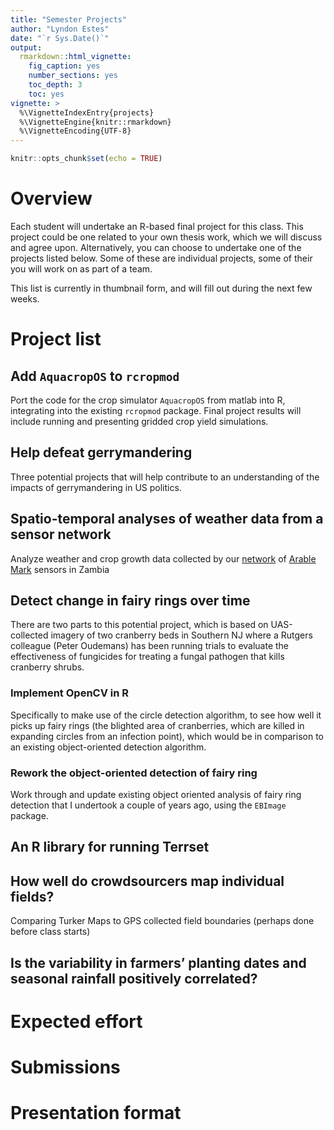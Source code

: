 ```yaml
---
title: "Semester Projects"
author: "Lyndon Estes"
date: "`r Sys.Date()`"
output: 
  rmarkdown::html_vignette:
    fig_caption: yes
    number_sections: yes
    toc_depth: 3
    toc: yes
vignette: >
  %\VignetteIndexEntry{projects}
  %\VignetteEngine{knitr::rmarkdown}
  %\VignetteEncoding{UTF-8}
---
```


```r
knitr::opts_chunk$set(echo = TRUE)
```

# Overview

Each student will undertake an R-based final project for this class. This project could be one related to your own thesis work, which we will discuss and agree upon. Alternatively, you can choose to undertake one of the projects listed below. Some of these are individual projects, some of their you will work on as part of a team. 

This list is currently in thumbnail form, and will fill out during the next few weeks. 

# Project list

## Add `AquacropOS` to `rcropmod`
Port the code for the crop simulator `AquacropOS` from matlab into R, integrating into the existing `rcropmod` package. Final project results will include running and presenting gridded crop yield simulations. 

## Help defeat gerrymandering
Three potential projects that will help contribute to an understanding of the impacts of gerrymandering in US politics.  

## Spatio-temporal analyses of weather data from a sensor network

Analyze weather and crop growth data collected by our [network](https://twitter.com/natashakre/status/899956707119558656)
of [Arable Mark](https://www.arable.com) sensors in Zambia

## Detect change in fairy rings over time
There are two parts to this potential project, which is based on UAS-collected imagery of two cranberry beds in Southern NJ where a Rutgers colleague (Peter Oudemans) has been running trials to evaluate the effectiveness of fungicides for treating a fungal pathogen that kills cranberry shrubs. 

### Implement OpenCV in R
Specifically to make use of the circle detection algorithm, to see how well it picks up fairy rings (the blighted area of cranberries, which are killed in expanding circles from an infection point), which would be in comparison to an existing object-oriented detection algorithm. 

### Rework the object-oriented detection of fairy ring
Work through and update existing object oriented analysis of fairy ring detection that I undertook a couple of years ago, using the `EBImage` package.  

## An R library for running Terrset

## How well do crowdsourcers map individual fields? 

Comparing Turker Maps to GPS collected field boundaries (perhaps done before class starts)

## Is the variability in farmers' planting dates and seasonal rainfall positively correlated? 

# Expected effort

# Submissions

# Presentation format
